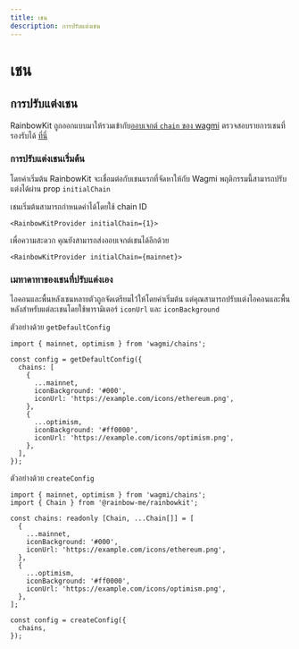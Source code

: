 ```yaml
---
title: เชน
description: การปรับแต่งเชน
---
```


# เชน

## การปรับแต่งเชน

RainbowKit ถูกออกแบบมาให้รวมเข้ากับ[ออบเจกต์ `chain` ของ wagmi](https://wagmi.sh/react/chains) ตรวจสอบรายการเชนที่รองรับได้ [ที่นี่](https://wagmi.sh/react/chains#supported-chains)

### การปรับแต่งเชนเริ่มต้น

โดยค่าเริ่มต้น RainbowKit จะเชื่อมต่อกับเชนแรกที่จัดหาให้กับ Wagmi พฤติกรรมนี้สามารถปรับแต่งได้ผ่าน prop `initialChain`

เชนเริ่มต้นสามารถกำหนดค่าได้โดยใช้ chain ID

```tsx
<RainbowKitProvider initialChain={1}>
```

เพื่อความสะดวก คุณยังสามารถส่งออบเจกต์เชนได้อีกด้วย

```tsx
<RainbowKitProvider initialChain={mainnet}>
```

### เมทาดาทาของเชนที่ปรับแต่งเอง

ไอคอนและพื้นหลังเชนหลายตัวถูกจัดเตรียมไว้ให้โดยค่าเริ่มต้น แต่คุณสามารถปรับแต่งไอคอนและพื้นหลังสำหรับแต่ละเชนโดยใช้พารามิเตอร์ `iconUrl` และ `iconBackground`

ตัวอย่างด้วย `getDefaultConfig`

```tsx
import { mainnet, optimism } from 'wagmi/chains';

const config = getDefaultConfig({
  chains: [
    {
      ...mainnet,
      iconBackground: '#000',
      iconUrl: 'https://example.com/icons/ethereum.png',
    },
    {
      ...optimism,
      iconBackground: '#ff0000',
      iconUrl: 'https://example.com/icons/optimism.png',
    },
  ],
});
```

ตัวอย่างด้วย `createConfig`

```tsx
import { mainnet, optimism } from 'wagmi/chains';
import { Chain } from '@rainbow-me/rainbowkit';

const chains: readonly [Chain, ...Chain[]] = [
  {
    ...mainnet,
    iconBackground: '#000',
    iconUrl: 'https://example.com/icons/ethereum.png',
  },
  {
    ...optimism,
    iconBackground: '#ff0000',
    iconUrl: 'https://example.com/icons/optimism.png',
  },
];

const config = createConfig({
  chains,
});
```
